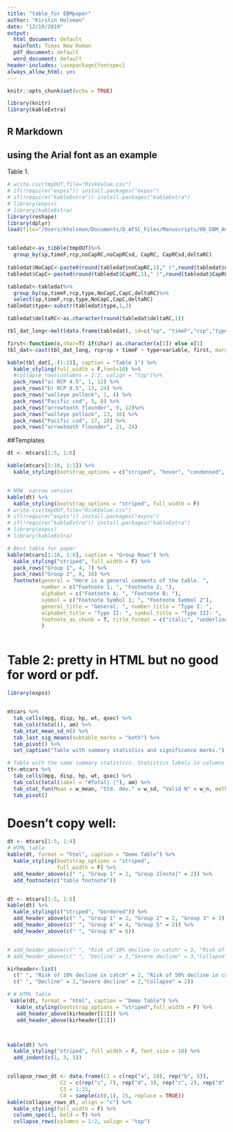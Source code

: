 ```yaml
---
title: "table_for EBMpaper"
author: "Kirstin Holsman"
date: "12/10/2019"
output:
  html_document: default
  mainfont: Times New Roman
  pdf_document: default
  word_document: default
header-includes: \usepackage{fontspec}
always_allow_html: yes
---
```


```r
knitr::opts_chunk$set(echo = TRUE)

library(knitr)
library(kableExtra)


```

## R Markdown
## using the Arial font as an example
\fontspec{Times New Roman}

Table 1. 
```r
# write.csv(tmpOUT,file="RiskValue.csv")
# if(!require("expss")) install.packages("expss") 
# if(!require("kableExtra")) install.packages("kableExtra") 
# library(expss)
# library(kableExtra)
library(reshape)
library(dplyr)
load(file="/Users/kholsman/Documents/D_AFSC_Files/Manuscripts/00_EBM_ACLIM_CEATTLE/EBM_paper/tmpOUT.Rdata")


tabledat<-as_tibble(tmpOUT)%>%
  group_by(sp,timeF,rcp,noCapRC,noCapRCsd, CapRC, CapRCsd,deltaRC)
  
tabledat$NoCapC<-paste0(round(tabledat$noCapRC,1)," (",round(tabledat$noCapRCsd,1),")")
tabledat$CapC<-paste0(round(tabledat$CapRC,1)," (",round(tabledat$CapRCsd,1),")")

tabledat<-tabledat%>%
  group_by(sp,timeF,rcp,type,NoCapC,CapC,deltaRC)%>%
  select(sp,timeF,rcp,type,NoCapC,CapC,deltaRC)
tabledat$type<-substr(tabledat$type,1,3)

tabledat$deltaRC<-as.character(round(tabledat$deltaRC,1))

tbl_dat_long<-melt(data.frame(tabledat), id=c("sp", "timeF","rcp","type"))

first<-function(x,char=T) if(char) as.character(x[1]) else x[1]
tbl_dat<-cast(tbl_dat_long, rcp+sp + timeF ~ type+variable, first, margins="treatment")

kable(tbl_dat[,-(1:2)], caption = "Table 1") %>%
  kable_styling(full_width = F,font=10) %>%
  #collapse_rows(columns = 1:2, valign = "top")%>%
  pack_rows("a) RCP 4.5", 1, 12) %>%
  pack_rows("b) RCP 8.5", 13, 24) %>%
  pack_rows("walleye pollock", 1, 4) %>%
  pack_rows("Pacific cod", 5, 8) %>%
  pack_rows("arrowtooth flounder", 9, 12)%>%
  pack_rows("walleye pollock", 13, 16) %>%
  pack_rows("Pacific cod", 17, 20) %>%
  pack_rows("arrowtooth flounder", 21, 24)


```


##Templates

```r
dt <- mtcars[1:5, 1:6]

kable(mtcars[1:10, 1:5]) %>%
  kable_styling(bootstrap_options = c("striped", "hover", "condensed", "responsive"),fixed_thead = T)


# NOW  narrow version
kable(dt) %>%
  kable_styling(bootstrap_options = "striped", full_width = F)
# write.csv(tmpOUT,file="RiskValue.csv")
# if(!require("expss")) install.packages("expss") 
# if(!require("kableExtra")) install.packages("kableExtra") 
# library(expss)
# library(kableExtra)

# Best table for paper
kable(mtcars[1:10, 1:6], caption = "Group Rows") %>%
  kable_styling("striped", full_width = F) %>%
  pack_rows("Group 1", 4, 7) %>%
  pack_rows("Group 2", 8, 10) %>%
  footnote(general = "Here is a general comments of the table. ",
           number = c("Footnote 1; ", "Footnote 2; "),
           alphabet = c("Footnote A; ", "Footnote B; "),
           symbol = c("Footnote Symbol 1; ", "Footnote Symbol 2"),
           general_title = "General: ", number_title = "Type I: ",
           alphabet_title = "Type II: ", symbol_title = "Type III: ",
           footnote_as_chunk = T, title_format = c("italic", "underline")
           )



```
# Table 2: pretty in HTML but no good for word or pdf.
```r
library(expss)


mtcars %>% 
  tab_cells(mpg, disp, hp, wt, qsec) %>%
  tab_cols(total(), am) %>% 
  tab_stat_mean_sd_n() %>%
  tab_last_sig_means(subtable_marks = "both") %>% 
  tab_pivot() %>% 
  set_caption("Table with summary statistics and significance marks.")

# Table with the same summary statistics. Statistics labels in columns.
tt<-mtcars %>% 
  tab_cells(mpg, disp, hp, wt, qsec) %>%
  tab_cols(total(label = "#Total| |"), am) %>% 
  tab_stat_fun(Mean = w_mean, "Std. dev." = w_sd, "Valid N" = w_n, method = list) %>%
  tab_pivot()

```


# Doesn't copy well:

```r
dt <- mtcars[1:5, 1:4]
# HTML table
kable(dt, format = "html", caption = "Demo Table") %>%
  kable_styling(bootstrap_options = "striped",
                full_width = F) %>%
  add_header_above(c(" ", "Group 1" = 2, "Group 2[note]" = 2)) %>%
  add_footnote(c("table footnote"))


dt <- mtcars[1:5, 1:6]
kable(dt) %>%
  kable_styling(c("striped", "bordered")) %>%
  add_header_above(c(" ", "Group 1" = 2, "Group 2" = 2, "Group 3" = 2)) %>%
  add_header_above(c(" ", "Group 4" = 4, "Group 5" = 2)) %>%
  add_header_above(c(" ", "Group 6" = 6))


# add_header_above(c(" ", "Risk of 10% decline in catch" = 3, "Risk of 50% decline in catch" = 3,"Risk of 80% decline in catch" = 3)) %>%
# add_header_above(c(" ", "Decline" = 3,"Severe decline" = 3,"Collapse" = 3))

kirheader<-list(
  c(" ", "Risk of 10% decline in catch" = 2, "Risk of 50% decline in catch" = 2, "Risk of 80% decline in catch" = 2),
  c(" ", "Decline" = 2,"Severe decline" = 2,"Collapse" = 2))

# # HTML table
 kable(dt, format = "html", caption = "Demo Table") %>%
   kable_styling(bootstrap_options = "striped",full_width = F) %>%
   add_header_above(kirheader[[1]]) %>%
   add_header_above(kirheader[[2]])



kable(dt) %>%
  kable_styling("striped", full_width = F, font_size = 10) %>%
  add_indent(c(1, 3, 5))


collapse_rows_dt <- data.frame(C1 = c(rep("a", 10), rep("b", 5)),
                 C2 = c(rep("c", 7), rep("d", 3), rep("c", 2), rep("d", 3)),
                 C3 = 1:15,
                 C4 = sample(c(0,1), 15, replace = TRUE))
kable(collapse_rows_dt, align = "c") %>%
  kable_styling(full_width = F) %>%
  column_spec(1, bold = T) %>%
  collapse_rows(columns = 1:2, valign = "top")

```
